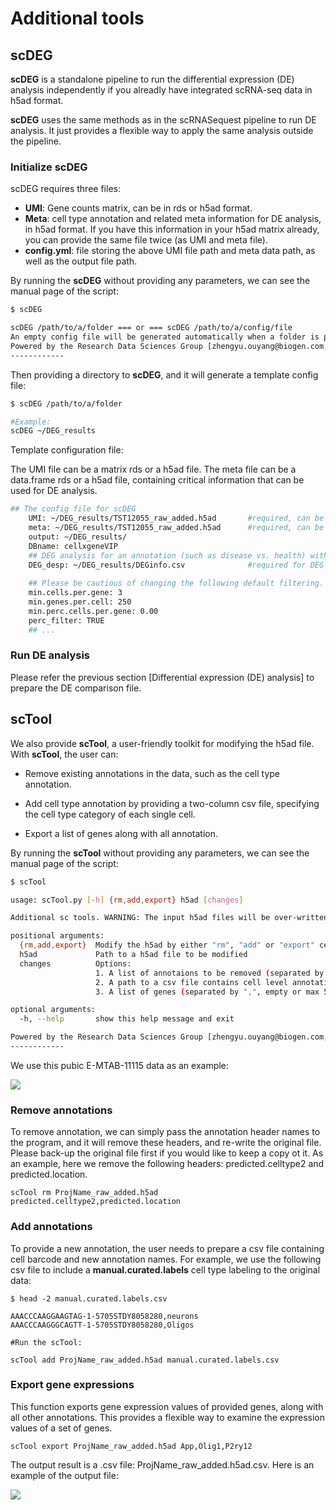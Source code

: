 # Additional tools

## scDEG

**scDEG** is a standalone pipeline to run the differential expression (DE) analysis independently if you alreadly have integrated scRNA-seq data in h5ad format.

**scDEG** uses the same methods as in the scRNASequest pipeline to run DE analysis. It just provides a flexible way to apply the same analysis outside the pipeline.

### Initialize scDEG

scDEG requires three files:

- **UMI**: Gene counts matrix, can be in rds or h5ad format.
- **Meta**: cell type annotation and related meta information for DE analysis, in h5ad format. If you have this information in your h5ad matrix already, you can provide the same file twice (as UMI and meta file).
- **config.yml**: file storing the above UMI file path and meta data path, as well as the output file path.

By running the **scDEG** without providing any parameters, we can see the manual page of the script:

```bash
$ scDEG

scDEG /path/to/a/folder === or === scDEG /path/to/a/config/file
An empty config file will be generated automatically when a folder is provided
Powered by the Research Data Sciences Group [zhengyu.ouyang@biogen.com;yuhenry.sun@biogen.com]
------------

```

Then providing a directory to **scDEG**, and it will generate a template config file:

```bash
$ scDEG /path/to/a/folder

#Example:
scDEG ~/DEG_results

```

Template configuration file:

The UMI file can be a matrix rds or a h5ad file. The meta file can be a data.frame rds or a h5ad file, containing critical information that can be used for DE analysis.

```bash
## The config file for scDEG
    UMI: ~/DEG_results/TST12055_raw_added.h5ad       #required, can be a matrix rds or a h5ad file
    meta: ~/DEG_results/TST12055_raw_added.h5ad      #required, can be a cell annotation data.frame rds or a h5ad file
    output: ~/DEG_results/
    DBname: cellxgeneVIP
    ## DEG analysis for an annotation (such as disease vs. health) within a cell type annotation
    DEG_desp: ~/DEG_results/DEGinfo.csv              #required for DEG analysis
    
    ## Please be cautious of changing the following default filtering.
    min.cells.per.gene: 3
    min.genes.per.cell: 250
    min.perc.cells.per.gene: 0.00
    perc_filter: TRUE
    ## ...
```

### Run DE analysis

Please refer the previous section [Differential expression (DE) analysis] to prepare the DE comparison file.

## scTool

We also provide **scTool**, a user-friendly toolkit for modifying the h5ad file. With **scTool**, the user can:

- Remove existing annotations in the data, such as the cell type annotation.

- Add cell type annotation by providing a two-column csv file, specifying the cell type category of each single cell.

- Export a list of genes along with all annotation.

By running the **scTool** without providing any parameters, we can see the manual page of the script:

```bash
$ scTool

usage: scTool.py [-h] {rm,add,export} h5ad [changes]

Additional sc tools. WARNING: The input h5ad files will be over-written!

positional arguments:
  {rm,add,export}  Modify the h5ad by either "rm", "add" or "export" cell level annotations.
  h5ad             Path to a h5ad file to be modified
  changes          Options:
                   1. A list of annotaions to be removed (separated by ",") 
                   2. A path to a csv file contains cell level annotations (first column is the cell ID)
                   3. A list of genes (separated by ",", empty or max 50) to be exported along with all annotations.

optional arguments:
  -h, --help       show this help message and exit

Powered by the Research Data Sciences Group [zhengyu.ouyang@biogen.com;yuhenry.sun@biogen.com]
------------

```

We use this pubic E-MTAB-11115 data as an example:

[![](https://interactivereport.github.io/scRNAsequest/tutorial/images/UMAP.png)](https://interactivereport.github.io/scRNAsequest/tutorial/images/UMAP.png)

### Remove annotations

To remove annotation, we can simply pass the annotation header names to the program, and it will remove these headers, and re-write the original file. Please back-up the original file first if you would like to keep a copy ot it. As an example, here we remove the following headers: predicted.celltype2 and predicted.location.

```
scTool rm ProjName_raw_added.h5ad predicted.celltype2,predicted.location
```

### Add annotations

To provide a new annotation, the user needs to prepare a csv file containing cell barcode and new annotation names. For example, we use the following csv file to include a **manual.curated.labels** cell type labeling to the original data:

```
$ head -2 manual.curated.labels.csv

AAACCCAAGGAAGTAG-1-5705STDY8058280,neurons
AAACCCAAGGGCAGTT-1-5705STDY8058280,Oligos

#Run the scTool:

scTool add ProjName_raw_added.h5ad manual.curated.labels.csv
```

### Export gene expressions

This function exports gene expression values of provided genes, along with all other annotations. This provides a flexible way to examine the expression values of a set of genes.

```
scTool export ProjName_raw_added.h5ad App,Olig1,P2ry12
```

The output result is a .csv file: ProjName_raw_added.h5ad.csv. Here is an example of the output file:

[![](https://interactivereport.github.io/scRNAsequest/tutorial/images/Expression.png)](https://interactivereport.github.io/scRNAsequest/tutorial/images/Expression.png)
